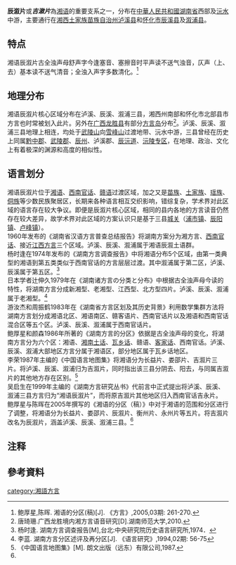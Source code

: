 {{Infobox language
| name        = 湘语辰溆片
| nativename  = 
| states      = [[中國|中國]]
| region      = [[湖南|湖南]][[泸溪县|泸溪县]]、[[辰溪县|辰溪县]]、[[溆浦县|溆浦县]]，广西[[龙胜县|龙胜县]]等
| speakers    = 
<!-- 過時參數 | rank        =  -->
| familycolor = 漢藏語系
| fam1        = [[漢藏語系|漢藏語系]]
| fam2        = [[漢語族|漢語族]]
| fam3        = [[湘语|湘语]]
| map         = Classification of Xiang 2005 Zhou.png
| mapsize     = 270px
| mapcaption  = 湘语辰溆片（粉红）的分布（据周赛红《湘方言音韵比较研究》）
| nation      = 無
| agency      = 無
| iso1        = zh
| iso2b       = chi
| iso2t       = zho
| iso3        = hsn
| iso6        = jiix
<!-- 過時參數 | SIL         = KNN -->
}}
'''辰溆片'''或'''''吉漵片'''''為[[湘语|湘语]]的重要支系之一{{efn|1=学术界存在争议}}，分布在[[中華人民共和國|中華人民共和國]][[湖南省|湖南省]]西部及[[沅水|沅水]]中游，主要通行在[[湘西土家族苗族自治州|湘西土家族苗族自治州]][[泸溪县|泸溪县]]和[[怀化市|怀化市]][[辰溪县|辰溪县]]及[[溆浦县|溆浦县]]。

== 特点 ==
湘语辰溆片古全浊声母舒声字今逢塞音、塞擦音时平声读不送气浊音，仄声（上、去）基本读不送气清音；全浊入声字多数清化。<ref name="xianglanguage">鲍厚星,陈晖. 湘语的分区(稿)[J]. 《方言》,2005,03期: 261-270.</ref>	

== 地理分布 ==
湘语辰溆片核心区域分布在泸溪、辰溪、溆浦三县，湘西州南部和怀化市北部县市方言也时常被划入此片。另外在[[广西|广西]][[龙胜县|龙胜县]]有部分[[方言岛|方言岛]]分布<ref>唐琦珊.广西龙胜境内湘方言语音研究[D].湖南师范大学,2010.</ref>。泸溪、辰溪、溆浦三县地理上相连，均处于[[武陵山脉|武陵山]]向[[雪峰山脉|雪峰山]]过渡地带、沅水中游，三县曾经在历史上同属[[黔中郡|黔中郡]]、[[武陵郡|武陵郡]]、[[辰州|辰州]]、泸溪郡、[[辰沅道|辰沅道]]、[[沅陵专区|沅陵专区]]，在地理、政治、文化上有着极深的渊源和高度的相似性。

== 语言划分 ==
湘语辰溆片位于[[湘语|湘语]]、[[西南官话|西南官话]]、[[赣语|赣语]]过渡区域，加之又是[[苗族|苗族]]、[[土家族|土家族]]、[[瑶族|瑶族]]、[[侗族|侗族]]等少数民族聚居区，长期来各种语言相互交织影响，错综复杂，学术界对此区域的语言存在较大争议。即便是辰溆片核心区域，相同的县内各地的方言读音仍然存在较大差异，故学术界对此区域的方案认识只是基于三县[[城关|城关]]（[[浦市镇|浦市镇]]、[[辰阳镇|辰阳镇]]、[[卢峰镇|卢峰镇]]）。<br />

1960年发布的《湖南省汉语方言普查总结报告》将湖南方案分为湘方言、[[西南官话|西南官话]]、接近[[江西话|江西方言]]三个区域。泸溪、辰溪、溆浦属于湘语辰溆土语群。<br />

杨时逢在1974年发布的《湖南方言调查报告》中将湘语分布5个区域，由第一类典型的湘语到第五类类似于西南官话的方言层层过渡。其中溆浦属于第二区，泸溪、辰溪属于第五区。<ref>杨时逢. 湖南方言调查报告[M],台北:中央研究院历史语言研究所,1974．</ref><br />

日本学者辻伸久1979年在《湖南诸方言の分类と分布》中根据古全浊声母今读的特性，将湖南方言分成新湘型、老湘型、江西型、北方型四片。泸溪、辰溪、溆浦属于老湘型。<ref>李蓝. 湖​南​方​言​分​区​述​评​及​再​分​区[J]. 《语言研究》,1994,02期: 56-75</ref><br />

游汝杰和周振鹤1983年在《湖南省方言区划及其历史背景》利用数学集群方法将湖南方言划分成湘语北区、湘语南区、赣客语片、西南官话片以及湘语和西南官话混合区等五个区。泸溪、辰溪、溆浦属于西南官话片。<br />

鲍厚星和颜森1986年所著的《湖南方言的分区》依据是古全浊声母的变化，将湖南方言分为六个区：湘语、[[湘南土话|湘南土话]]、[[瓦乡话|瓦乡话]]、赣语、[[客家语|客家话]]、西南官话。泸溪、辰溪、溆浦大部地区方言分属于湘语区，部分地区属于瓦乡话地区。<br />

李荣1987年主编的《中国语言地图集》将湘语分为长益片、娄邵片、吉溆片三片。将泸溪、辰溪、溆浦归为吉溆片，同时指出该三县分阴去、阳去，与同属吉溆片的其他地方存在区别。<ref>《中国语言地图集》[M]. 朗文出版（远东）有限公司,1987.</ref><br />

吴启生在1999年主编的《湖南方言研究丛书》代前言中正式提出将泸溪、辰溪、溆浦三县方言归为“湘语辰溆片”，而将原吉溆片其他地区归入西南官话吉永片。<br />

鲍厚星与陈晖在2005年撰写的《湘语的分区（稿）》中对于湘语的范围和分区进行了调整，将湘语分为长益片、娄邵片、辰溆片、衡州片、永州片等五片。将吉溆片改名为辰溆片，涵盖泸溪、辰溪、溆浦三县。<ref name="xianglanguage"/>

== 注释 ==
{{notelist|iger=}}

==參考資料==
{{reflist}}
{{湘语}}

[[category:湘語方言|category:湘語方言]]